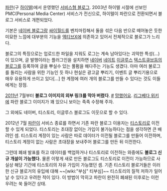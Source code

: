 [[파란]](구 [[하이텔]])에서 운영했던 [[서비스형 블로그]]. 2003년 하이텔 시절에 선보인 PMC(Personal Media Center) 서비스가 전신으로, 하이텔이 파란으로 전환되면서 블로그 서비스로 개편되었다.

기본은 [[네이버 블로그]]랑 [[싸이월드]]를 벤치마킹해서 둘을 섞은 다음 반으로 떼어놓은 듯한 미묘한 느낌에 대부분의 기능을 [[액티브X]]에 의존하고 있어서 전체적으로 블로그가 느리다.

블로그의 특징으로는 업로드한 파일을 지워도 로그는 계속 남아있다는 괴악한 특성(...)이 있으며, 글 발행이라는 플러그인을 설치하면 [[네이버]] [[네이트]] [[이글루스]] [[텍스트큐브]]등의 [[블로그]]를 등록하여 글을 뿌실수 있는 풀펌을 해다주는 기능도 생겼다. 
아마 여러 불로그를 돌리는 사람을 위한 기능인 듯 하나 현실은 광고글 뿌리기, 이벤트 글 뿌리기용으로 매우 유용하게 쓰이고 있다[...] 한 계정에 여러 개의 블로그를 만들 수 있다는 것도 이들에게는 장점.

[[2011년]] 7월부터 '''블로그 이미지의 외부 링크를 막아 버렸다'''. [http://blog.paran.com/blog@hanmir/45418886 #] [[망했어요]]. [[리그베다 위키]]에 파란 블로그 이미지가 꽤 있으니 보이는 족족 수정해 주자.

그 외에도 네이버, 티스토리, 이글루스 블로그도 이웃으로 할 수 있다.

2012년 7월 [[파란]]이 서비스 종료를 하면서 기존 파란 블로그 이용자는 [[티스토리]]로 이전할 수 있게 되었다. 티스토리는 초대장 없이는 가입이 불가능하다는 점을 생각하면 큰 배려인 셈. 티스토리 계정이 있는 사람은 따로 데이터가 이전될 블로그를 만들어 이전하며, 티스토리 계정이 없는 사람은 초대장을 보내주어 블로그를 만든 뒤 이전한다.

그런데 폐쇄 발표를 하고 데이터를 백업하거나 티스토리로 이전하는 와중에도 '''블로그 신규 개설이 가능했다.''' 물론 이렇게 새로 만든 블로그도 티스토리로 이전이 가능하므로 사실상 해당 기간에 티스토리의 자유 가입이 가능했던 셈. 기존 티스토리 블로거들은 이러한 신규 블로거의 유입에 대해 ~~[wiki:"부심" 티부심]~~ 티스토리의 질적 저하가 일어날 수 있다고 우려한 적이 있다. 이 방법이 막히고 파란이 완전히 폐쇄된 이후로는 이런 우려는 쑥 들어간 상태.
